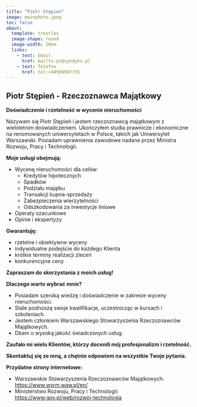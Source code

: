 ```yaml
---
title: "Piotr Stępień"
image: mainphoto.jpeg
toc: false
about: 
  template: trestles
  image-shape: round
  image-width: 20em
  links:
    - text: Email
      href: mailto:ps@syndyko.pl
    - text: Telefon
      href: tel:+48509997735
---
```


## Piotr Stępień - Rzeczoznawca Majątkowy

**Doświadczenie i rzetelność w wycenie nieruchomości**

Nazywam się Piotr Stępień i jestem rzeczoznawcą majątkowym z wieloletnim doświadczeniem. Ukończyłem studia prawnicze i ekonomiczne na renomowanych uniwersytetach w Polsce, takich jak Uniwersytet Warszawski. Posiadam uprawnienia zawodowe nadane przez Ministra Rozwoju, Pracy i Technologii.

**Moje usługi obejmują:**

* Wycenę nieruchomości dla celów:
    * Kredytów hipotecznych <i class="fa fa-home"></i>
    * Spadków <i class="fa fa-last-will"></i>
    * Podziału majątku <i class="fa fa-balance-scale"></i>
    * Transakcji kupna-sprzedaży <i class="fa fa-handshake"></i>
    * Zabezpieczenia wierzytelności <i class="fa fa-lock"></i>
    * Odszkodowania za inwestycje liniowe <i class="fa fa-money-bill-alt "></i>
* Operaty szacunkowe <i class="fa fa-calculator"></i>
* Opinie i ekspertyzy <i class="fa fa-lightbulb"></i>

**Gwarantuję:**

* rzetelne i obiektywne wyceny
* indywidualne podejście do każdego Klienta
* krótkie terminy realizacji zleceń
* konkurencyjne ceny

**Zapraszam do skorzystania z moich usług!**

**Dlaczego warto wybrać mnie?**

* Posiadam szeroką wiedzę i doświadczenie w zakresie wyceny nieruchomości.
* Stale podnoszę swoje kwalifikacje, uczestnicząc w kursach i szkoleniach.
* Jestem członkiem Warszawskiego Stowarzyszenia Rzeczoznawców Majątkowych.
* Dbam o wysoką jakość świadczonych usług.

**Zaufało mi wielu Klientów, którzy docenili mój profesjonalizm i rzetelność.**

**Skontaktuj się ze mną, a chętnie odpowiem na wszystkie Twoje pytania.**

**Przydatne strony internetowe:**

* Warszawskie Stowarzyszenia Rzeczoznawców Majątkowych: [https://www.wsrm.waw.pl/en/](http://www.srm.com.pl/)
* Ministerstwo Rozwoju, Pracy i Technologii: [https://www.gov.pl/web/rozwoj-technologia](https://www.gov.pl/web/rozwoj-technologia)



